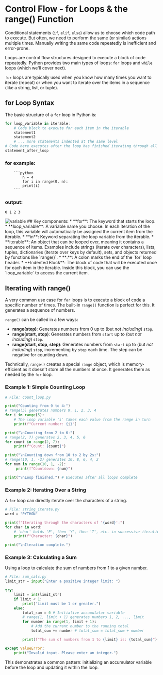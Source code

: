 # Control Flow - for Loops & the range() Function
<section id="Introduction-to-for-loop"></section>

Conditional statements (`if`, `elif`, `else`) allow us to choose which code path to execute. But often, we need to perform the same (or similar) actions multiple times. Manually writing the same code repeatedly is inefficient and error-prone.

Loops are control flow structures designed to execute a block of code repeatedly. Python provides two main types of loops: `for` loops and `while` loops (which we'll cover next).

`for` loops are typically used when you know how many times you want to iterate (repeat) or when you want to iterate over the items in a sequence (like a string, list, or tuple).


## for Loop Syntax
<section id="for-loop-syntax"></section>

The basic structure of a `for` loop in Python is:

```python
for loop_variable in iterable:
    # Code block to execute for each item in the iterable
    statement1
    statement2
    # ... more statements indented at the same level
# Code here executes after the loop has finished iterating through all items
statement_after_loop
```

### for example:
        ```python
            n = 4
            for i in range(0, n):
            print(i)
        ```
### output:
    0 1 2 3
<img src="/src/courses/python/images/for_loop.png" alt="variable" className=" w-100 h-150 mx-auto" />
## Key components:
*   **for**: The keyword that starts the loop.
*   **loop_variable**: A variable name you choose. In each iteration of the loop, this variable will automatically be assigned the current item from the iterable.
*   **in**: Keyword separating the loop variable from the iterable.
*   **iterable**: An object that can be looped over, meaning it contains a sequence of items. Examples include strings (iterate over characters), lists, tuples, dictionaries (iterate over keys by default), sets, and objects returned by functions like `range()`.
*   **:**: A colon marks the end of the `for` loop header.
*   **Indented Block**: The block of code that will be executed once for each item in the iterable. Inside this block, you can use the `loop_variable` to access the current item.

## Iterating with range()

A very common use case for `for` loops is to execute a block of code a specific number of times. The built-in `range()` function is perfect for this. It generates a sequence of numbers.

`range()` can be called in a few ways:

*   **range(stop)**: Generates numbers from 0 up to (but *not including*) `stop`.
*   **range(start, stop)**: Generates numbers from `start` up to (but *not including*) `stop`.
*   **range(start, stop, step)**: Generates numbers from `start` up to (but *not including*) `stop`, incrementing by `step` each time. The step can be negative for counting down.

Technically, `range()` creates a special `range` object, which is memory-efficient as it doesn't store all the numbers at once. It generates them as needed by the `for` loop.

### Example 1: Simple Counting Loop
<section id="simple-counting-loop"></section>

```python
# File: count_loop.py

print("Counting from 0 to 4:")
# range(5) generates numbers 0, 1, 2, 3, 4
for i in range(5):
    # The loop variable 'i' takes each value from the range in turn
    print(f"Current number: {i}")

print("\nCounting from 2 to 6:")
# range(2, 7) generates 2, 3, 4, 5, 6
for count in range(2, 7):
    print(f"Count: {count}")

print("\nCounting down from 10 to 2 by 2s:")
# range(10, 1, -2) generates 10, 8, 6, 4, 2
for num in range(10, 1, -2):
     print(f"Countdown: {num}")

print("\nLoop finished.") # Executes after all loops complete
```

### Example 2: Iterating Over a String
<section id="iterating-over-a-string"></section>

A `for` loop can directly iterate over the characters of a string.

```python
# File: string_iterate.py
word = "PYTHON"

print(f"Iterating through the characters of '{word}':")
for char in word:
    # 'char' holds 'P', then 'Y', then 'T', etc. in successive iterations
    print(f"Character: {char}")

print("\nIteration complete.")
```

### Example 3: Calculating a Sum
<section id="calculating-a-sum"></section>

Using a loop to calculate the sum of numbers from 1 to a given number.

```python
# File: sum_calc.py
limit_str = input("Enter a positive integer limit: ")

try:
    limit = int(limit_str)
    if limit < 1:
        print("Limit must be 1 or greater.")
    else:
        total_sum = 0 # Initialize accumulator variable
        # range(1, limit + 1) generates numbers 1, 2, ..., limit
        for number in range(1, limit + 1):
            # Add the current number to the running total
            total_sum += number # total_sum = total_sum + number

        print(f"The sum of numbers from 1 to {limit} is: {total_sum}")

except ValueError:
    print("Invalid input. Please enter an integer.")
```

This demonstrates a common pattern: initializing an accumulator variable before the loop and updating it within the loop.


<section id="Quiz-time"></section>

<Quiz questions={pythonQuiz} />